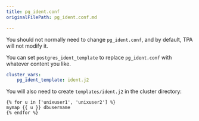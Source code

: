 ```yaml
---
title: pg_ident.conf
originalFilePath: pg_ident.conf.md

---
```


You should not normally need to change `pg_ident.conf`, and by default,
TPA will not modify it.

You can set `postgres_ident_template` to replace `pg_ident.conf` with
whatever content you like.

```yaml
cluster_vars:
    pg_ident_template: ident.j2
```

You will also need to create `templates/ident.j2` in the cluster
directory:

```jinja2
{% for u in ['unixuser1', 'unixuser2'] %}
mymap {{ u }} dbusername
{% endfor %}
```
